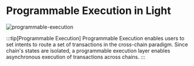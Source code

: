 # Programmable Execution in Light

![programmable-execution](/programmable-execution.png)

:::tip[Programmable Execution]
Programmable Execution enables users to set intents to route a set of transactions in the cross-chain paradigm.
Since chain's states are isolated, a programmable execution layer enables asynchronous execution of transactions across chains.
:::
